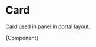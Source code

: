 
<Meta title="Elements/Card" component={Card} />

# Card

Card used in panel in portal layout.


<Canvas>
  <Story
    name="Card"
    args={{
      cardTitle: "Title",
      cardSubtitle: "Subtitle",
      value: 378,
      lastUpdate: "2/3/2021",
    }}
  >
    {Component}
  </Story>
</Canvas>
